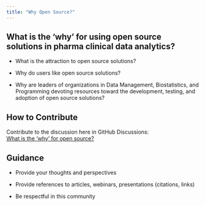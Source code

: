 ```yaml
---
title: "Why Open Source?"
---
```

## What is the 'why' for using open source solutions in pharma clinical data analytics?

-   What is the attraction to open source solutions?

-   Why do users like open source solutions?

-   Why are leaders of organizations in Data Management, Biostatistics, and Programming devoting resources toward the development, testing, and adoption of open source solutions?

## How to Contribute

Contribute to the discussion here in GitHub Discussions:\
[What is the 'why' for open source?](https://github.com/phuse-org/OSTCDA/discussions/2)

## Guidance

-   Provide your thoughts and perspectives

-   Provide references to articles, webinars, presentations (citations, links)

-   Be respectful in this community

